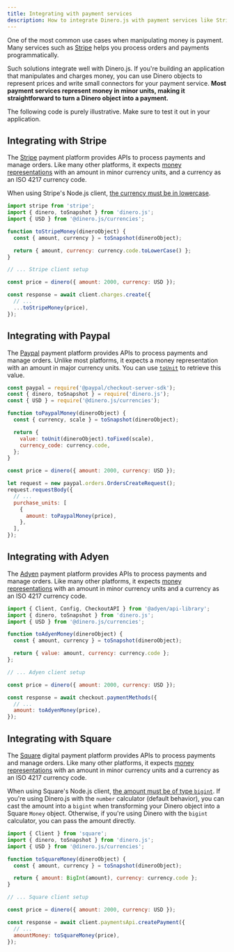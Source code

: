 ```yaml
---
title: Integrating with payment services
description: How to integrate Dinero.js with payment services like Stripe, Adyen, or Square.
---
```


One of the most common use cases when manipulating money is payment. Many services such as [Stripe](https://stripe.com/) helps you process orders and payments programmatically.

Such solutions integrate well with Dinero.js. If you're building an application that manipulates and charges money, you can use Dinero objects to represent prices and write small connectors for your payment service. **Most payment services represent money in minor units, making it straightforward to turn a Dinero object into a payment.**

<Alert type="info">

The following code is purely illustrative. Make sure to test it out in your application.

</Alert>

## Integrating with Stripe

The [Stripe](https://stripe.com/) payment platform provides APIs to process payments and manage orders. Like many other platforms, it expects [money representations](https://stripe.com/docs/currencies#zero-decimal) with an amount in minor currency units, and a currency as an ISO 4217 currency code.

When using Stripe's Node.js client, [the currency must be in lowercase](https://stripe.com/docs/api/charges/create?lang=node#create_charge-currency).

```js
import stripe from 'stripe';
import { dinero, toSnapshot } from 'dinero.js';
import { USD } from '@dinero.js/currencies';

function toStripeMoney(dineroObject) {
  const { amount, currency } = toSnapshot(dineroObject);

  return { amount, currency: currency.code.toLowerCase() };
}

// ... Stripe client setup

const price = dinero({ amount: 2000, currency: USD });

const response = await client.charges.create({
  // ...
  ...toStripeMoney(price),
});
```

## Integrating with Paypal

The [Paypal](https://www.paypal.com/) payment platform provides APIs to process payments and manage orders. Unlike most platforms, it expects a money representation with an amount in major currency units. You can use [`toUnit`](/docs/api/formatting/to-unit) to retrieve this value.

```js
const paypal = require('@paypal/checkout-server-sdk');
const { dinero, toSnapshot } = require('dinero.js');
const { USD } = require('@dinero.js/currencies');

function toPaypalMoney(dineroObject) {
  const { currency, scale } = toSnapshot(dineroObject);

  return {
    value: toUnit(dineroObject).toFixed(scale),
    currency_code: currency.code,
  };
}

const price = dinero({ amount: 2000, currency: USD });

let request = new paypal.orders.OrdersCreateRequest();
request.requestBody({
  // ...
  purchase_units: [
    {
      amount: toPaypalMoney(price),
    },
  ],
});
```

## Integrating with Adyen

The [Adyen](https://www.adyen.com/) payment platform provides APIs to process payments and manage orders. Like many other platforms, it expects [money representations](https://developer.squareup.com/reference/square/objects/Money) with an amount in minor currency units and a currency as an ISO 4217 currency code.

```js
import { Client, Config, CheckoutAPI } from '@adyen/api-library';
import { dinero, toSnapshot } from 'dinero.js';
import { USD } from '@dinero.js/currencies';

function toAdyenMoney(dineroObject) {
  const { amount, currency } = toSnapshot(dineroObject);

  return { value: amount, currency: currency.code };
};

// ... Adyen client setup

const price = dinero({ amount: 2000, currency: USD });

const response = await checkout.paymentMethods({
  // ...
  amount: toAdyenMoney(price),
});
```

## Integrating with Square

The [Square](https://squareup.com/) digital payment platform provides APIs to process payments and manage orders. Like many other platforms, it expects [money representations](https://docs.adyen.com/development-resources/currency-codes) with an amount in minor currency units and a currency as an ISO 4217 currency code.

When using Square's Node.js client, [the amount must be of type `bigint`](https://github.com/square/square-nodejs-sdk/blob/master/src/models/money.ts). If you're using Dinero.js with the `number` calculator (default behavior), you can cast the amount into a `bigint` when transforming your Dinero object into a Square `Money` object. Otherwise, if you're using Dinero with the `bigint` calculator, you can pass the amount directly.

```js
import { Client } from 'square';
import { dinero, toSnapshot } from 'dinero.js';
import { USD } from '@dinero.js/currencies';

function toSquareMoney(dineroObject) {
  const { amount, currency } = toSnapshot(dineroObject);

  return { amount: BigInt(amount), currency: currency.code };
}

// ... Square client setup

const price = dinero({ amount: 2000, currency: USD });

const response = await client.paymentsApi.createPayment({
  // ...
  amountMoney: toSquareMoney(price),
});
```
